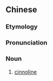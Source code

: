 ==Chinese==
{{zh-forms}}
{{zh-wp}}

===Etymology===
{{bor|zh|en|cinnoline}}

===Pronunciation===
{{zh-pron
|m=cēnglín
|cat=n
}}

===Noun===
{{zh-noun}}

# {{lb|zh|organic compound}} [[cinnoline]]
